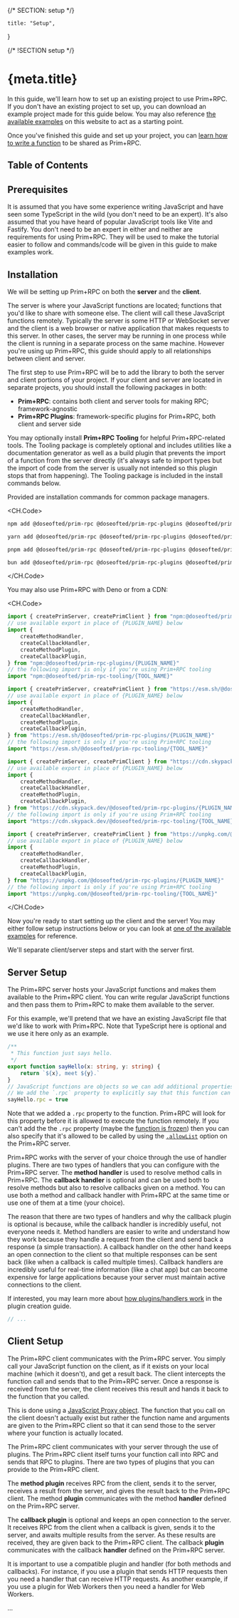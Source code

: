 {/* SECTION: setup */}

	title: "Setup",
}

{/* !SECTION setup */}

# {meta.title}

In this guide, we'll learn how to set up an existing project to use Prim+RPC. If you don't have an existing project to
set up, you can download an example project made for this guide below. You may also reference
[the available examples](/docs/examples) on this website to act as a starting point.

Once you've finished this guide and set up your project, you can [learn how to write a function](/docs/usage) to be
shared as Prim+RPC.

## Table of Contents

## Prerequisites

It is assumed that you have some experience writing JavaScript and have seen some TypeScript in the wild (you don't need
to be an expert). It's also assumed that you have heard of popular JavaScript tools like Vite and Fastify. You don't
need to be an expert in either and neither are requirements for using Prim+RPC. They will be used to make the tutorial
easier to follow and commands/code will be given in this guide to make examples work.

## Installation

We will be setting up Prim+RPC on both the **server** and the **client**.

The server is where your JavaScript functions are located; functions that you'd like to share with someone else. The
client will call these JavaScript functions remotely. Typically the server is some HTTP or WebSocket server and the
client is a web browser or native application that makes requests to this server. In other cases, the server may be
running in one process while the client is running in a separate process on the same machine. However you're using up
Prim+RPC, this guide should apply to all relationships between client and server.

The first step to use Prim+RPC will be to add the library to both the server and client portions of your project. If
your client and server are located in separate projects, you should install the following packages in both:

- **Prim+RPC**: contains both client and server tools for making RPC; framework-agnostic
- **Prim+RPC Plugins**: framework-specific plugins for Prim+RPC, both client and server side

You may optionally install **Prim+RPC Tooling** for helpful Prim+RPC-related tools. The Tooling package is completely
optional and includes utilities like a documentation generator as well as a build plugin that prevents the import of a
function from the server directly (it's always safe to import types but the import of code from the server is usually
not intended so this plugin stops that from happening). The Tooling package is included in the install commands below.

Provided are installation commands for common package managers.

<CH.Code>

```zsh npm
npm add @doseofted/prim-rpc @doseofted/prim-rpc-plugins @doseofted/prim-rpc-tooling
```

```zsh yarn
yarn add @doseofted/prim-rpc @doseofted/prim-rpc-plugins @doseofted/prim-rpc-tooling
```

```zsh pnpm
pnpm add @doseofted/prim-rpc @doseofted/prim-rpc-plugins @doseofted/prim-rpc-tooling
```

```zsh bun
bun add @doseofted/prim-rpc @doseofted/prim-rpc-plugins @doseofted/prim-rpc-tooling
```

</CH.Code>

You may also use Prim+RPC with Deno or from a CDN:

<CH.Code>

```ts Deno
import { createPrimServer, createPrimClient } from "npm:@doseofted/prim-rpc"
// use available export in place of {PLUGIN_NAME} below
import {
	createMethodHandler,
	createCallbackHandler,
	createMethodPlugin,
	createCallbackPlugin,
} from "npm:@doseofted/prim-rpc-plugins/{PLUGIN_NAME}"
// the following import is only if you're using Prim+RPC tooling
import "npm:@doseofted/prim-rpc-tooling/{TOOL_NAME}"
```

```ts esm.sh
import { createPrimServer, createPrimClient } from "https://esm.sh/@doseofted/prim-rpc"
// use available export in place of {PLUGIN_NAME} below
import {
	createMethodHandler,
	createCallbackHandler,
	createMethodPlugin,
	createCallbackPlugin,
} from "https://esm.sh/@doseofted/prim-rpc-plugins/{PLUGIN_NAME}"
// the following import is only if you're using Prim+RPC tooling
import "https://esm.sh/@doseofted/prim-rpc-tooling/{TOOL_NAME}"
```

```ts skypack.dev
import { createPrimServer, createPrimClient } from "https://cdn.skypack.dev/@doseofted/prim-rpc"
// use available export in place of {PLUGIN_NAME} below
import {
	createMethodHandler,
	createCallbackHandler,
	createMethodPlugin,
	createCallbackPlugin,
} from "https://cdn.skypack.dev/@doseofted/prim-rpc-plugins/{PLUGIN_NAME}"
// the following import is only if you're using Prim+RPC tooling
import "https://cdn.skypack.dev/@doseofted/prim-rpc-tooling/{TOOL_NAME}"
```

```ts unpkg.com
import { createPrimServer, createPrimClient } from "https://unpkg.com/@doseofted/prim-rpc"
// use available export in place of {PLUGIN_NAME} below
import {
	createMethodHandler,
	createCallbackHandler,
	createMethodPlugin,
	createCallbackPlugin,
} from "https://unpkg.com/@doseofted/prim-rpc-plugins/{PLUGIN_NAME}"
// the following import is only if you're using Prim+RPC tooling
import "https://unpkg.com/@doseofted/prim-rpc-tooling/{TOOL_NAME}"
```

</CH.Code>

Now you're ready to start setting up the client and the server! You may either follow setup instructions below or you
can look at [one of the available examples](/docs/examples) for reference.

We'll separate client/server steps and start with the server first.

## Server Setup

The Prim+RPC server hosts your JavaScript functions and makes them available to the Prim+RPC client. You can write
regular JavaScript functions and then pass them to Prim+RPC to make them available to the server.

For this example, we'll pretend that we have an existing JavaScript file that we'd like to work with Prim+RPC. Note that
TypeScript here is optional and we use it here only as an example.

```typescript hello.ts
/**
 * This function just says hello.
 */
export function sayHello(x: string, y: string) {
	return `${x}, meet ${y}.`
}
// JavaScript functions are objects so we can add additional properties to them
// We add the `.rpc` property to explicitly say that this function can be used as RPC
sayHello.rpc = true
```

Note that we added a `.rpc` property to the function. Prim+RPC will look for this property before it is allowed to
execute the function remotely. If you can't add the the `.rpc` property (maybe the
[function is frozen](https://developer.mozilla.org/en-US/docs/Web/JavaScript/Reference/Global_Objects/Object/freeze))
then you can also specify that it's allowed to be called by using the
[`.allowList`](/docs/reference/configuration#allowlist) option on the Prim+RPC server.

Prim+RPC works with the server of your choice through the use of handler plugins. There are two types of handlers that
you can configure with the Prim+RPC server. The **method handler** is used to resolve method calls in Prim+RPC. The
**callback handler** is optional and can be used both to resolve methods but also to resolve callbacks given on a
method. You can use both a method and callback handler with Prim+RPC at the same time or use one of them at a time (your
choice).

The reason that there are two types of handlers and why the callback plugin is optional is because, while the callback
handler is incredibly useful, not everyone needs it. Method handlers are easier to write and understand how they work
because they handle a request from the client and send back a response (a simple transaction). A callback handler on the
other hand keeps an open connection to the client so that multiple responses can be sent back (like when a callback is
called multiple times). Callback handlers are incredibly useful for real-time information (like a chat app) but can
become expensive for large applications because your server must maintain active connections to the client.

If interested, you may learn more about [how plugins/handlers work](/docs/plugins/create) in the plugin creation guide.

```typescript
// ...
```

## Client Setup

The Prim+RPC client communicates with the Prim+RPC server. You simply call your JavaScript function on the client, as if
it exists on your local machine (which it doesn't), and get a result back. The client intercepts the function call and
sends that to the Prim+RPC server. Once a response is received from the server, the client receives this result and
hands it back to the function that you called.

This is done using a
[JavaScript Proxy object](https://developer.mozilla.org/en-US/docs/Web/JavaScript/Reference/Global_Objects/Proxy). The
function that you call on the client doesn't actually exist but rather the function name and arguments are given to the
Prim+RPC client so that it can send those to the server where your function is actually located.

The Prim+RPC client communicates with your server through the use of plugins. The Prim+RPC client itself turns your
function call into RPC and sends that RPC to plugins. There are two types of plugins that you can provide to the
Prim+RPC client.

The **method plugin** receives RPC from the client, sends it to the server, receives a result from the server, and gives
the result back to the Prim+RPC client. The method **plugin** communicates with the method **handler** defined on the
Prim+RPC server.

The **callback plugin** is optional and keeps an open connection to the server. It receives RPC from the client when a
callback is given, sends it to the server, and awaits multiple results from the server. As these results are received,
they are given back to the Prim+RPC client. The callback **plugin** communicates with the callback **handler** defined
on the Prim+RPC server.

It is important to use a compatible plugin and handler (for both methods and callbacks). For instance, if you use a
plugin that sends HTTP requests then you need a handler that can receive HTTP requests. As another example, if you use a
plugin for Web Workers then you need a handler for Web Workers.

...
